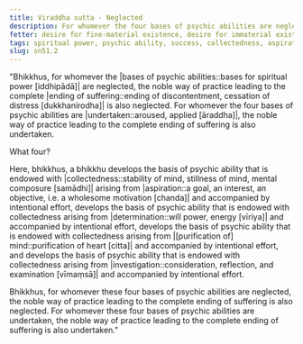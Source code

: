 ```yaml
---
title: Viraddha sutta - Neglected
description: For whomever the four bases of psychic abilities are neglected, the noble way of practice leading to the complete ending of suffering is also neglected.
fetter: desire for fine-material existence, desire for immaterial existence, conceit, restlessness, ignorance
tags: spiritual power, psychic ability, success, collectedness, aspiration, persistence, energy, mind, investigation, reflection, close examination, sn, sn45-56, sn51
slug: sn51.2
---
```


"Bhikkhus, for whomever the |bases of psychic abilities::bases for spiritual power [iddhipādā]| are neglected, the noble way of practice leading to the complete |ending of suffering::ending of discontentment, cessation of distress [dukkhanirodha]| is also neglected. For whomever the four bases of psychic abilities are |undertaken::aroused, applied [āraddha]|, the noble way of practice leading to the complete ending of suffering is also undertaken.

What four?

Here, bhikkhus, a bhikkhu develops the basis of psychic ability that is endowed with |collectedness::stability of mind, stillness of mind, mental composure [samādhi]| arising from |aspiration::a goal, an interest, an objective, i.e. a wholesome motivation [chanda]| and accompanied by intentional effort, develops the basis of psychic ability that is endowed with collectedness arising from |determination::will power, energy [vīriya]| and accompanied by intentional effort, develops the basis of psychic ability that is endowed with collectedness arising from |[purification of] mind::purification of heart [citta]| and accompanied by intentional effort, and develops the basis of psychic ability that is endowed with collectedness arising from |investigation::consideration, reflection, and examination [vīmaṃsā]| and accompanied by intentional effort.

Bhikkhus, for whomever these four bases of psychic abilities are neglected, the noble way of practice leading to the complete ending of suffering is also neglected. For whomever these four bases of psychic abilities are undertaken, the noble way of practice leading to the complete ending of suffering is also undertaken."